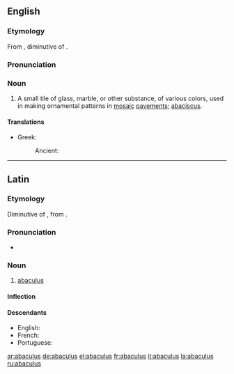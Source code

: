 ==English==

===Etymology===
From {{etyl|la|en}} {{term|abaculus|lang=la}}, diminutive of {{term|abacus|lang=la}}.

===Pronunciation===
{{a|GenAm}} {{IPA|/əˈbæk.jə.ləs/}}

===Noun===
{{en-noun|abaculi}}

# {{context|archaic}} A small tile of glass, marble, or other substance, of various colors, used in making ornamental patterns in [[mosaic]] [[pavements]]; [[abaciscus]].

====Translations====
{{trans-top}}
* Greek:
*: Ancient: {{tø|grc|ἀβακίσκος|m|tr=abakiskos|sc=polytonic}}
{{trans-mid}}
{{trans-bottom}}
----

==Latin==

===Etymology===
Diminutive of {{term|abacus||a square board|lang=la}}, from {{etyl|grc|la}} {{term|ἄβαξ||board|tr=abax|lang=grc}}.

===Pronunciation===
* {{a|Classical}} {{IPA|/aˈba.ku.lus/|lang=la}}

===Noun===
{{la-noun|abaculus|abaculi|abaculī|m|second}}

# [[#English|abaculus]]

====Inflection====
{{la-decl-2nd|abacul}}

====Descendants====
* English: {{l/en|abaculus}}
* French: {{l/fr|abacule}}
* Portuguese: {{l/pt|abáculo}}

[[ar:abaculus]]
[[de:abaculus]]
[[el:abaculus]]
[[fr:abaculus]]
[[it:abaculus]]
[[la:abaculus]]
[[ru:abaculus]]